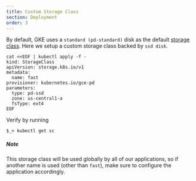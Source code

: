 ```yaml
---
title: Custom Storage Class
section: Deployment
order: 3
---
```


By default, GKE uses a `standard (pd-standard)` disk as the default [storage
class](https://kubernetes.io/docs/concepts/storage/storage-classes/). Here we
setup a custom storage class backed by `ssd disk`.

```shell
cat <<EOF | kubectl apply -f -
kind: StorageClass
apiVersion: storage.k8s.io/v1
metadata:
  name: fast
provisioner: kubernetes.io/gce-pd
parameters:
  type: pd-ssd
  zone: us-central1-a
  fsType: ext4
EOF
```

Verify by running

`$_> kubectl get sc`

##### Note

This storage class will be used globally by all of our applications, so if
another name is used (other than `fast`), make sure to configure the application
accordingly.
